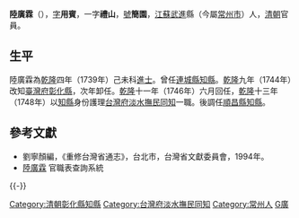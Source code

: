 '''陸廣霖'''（{{bd|？||？||}}），[[表字|字]]'''用賓'''，一字'''禮山'''，[[號|號]]'''簡園'''，[[江蘇|江蘇]][[武進|武進]]縣（今屬[[常州市|常州市]]）人，[[清朝|清朝]]官員。

== 生平 ==
陸廣霖為[[乾隆|乾隆]]四年（1739年）己未科[[進士|進士]]。曾任[[連城縣|連城縣]][[知縣|知縣]]。[[乾隆|乾隆]]九年（1744年）改知[[臺灣府|臺灣府]][[彰化縣|彰化縣]]，次年卸任。[[乾隆|乾隆]]十一年（1746年）六月回任，[[乾隆|乾隆]]十三年（1748年）以[[知縣|知縣]]身份護理[[台灣府淡水撫民同知|台灣府淡水撫民同知]]一職。後調任[[順昌縣|順昌縣]][[知縣|知縣]]。

==參考文獻==
*劉寧顏編，《重修台灣省通志》，台北市，台灣省文獻委員會，1994年。
*[http://140.112.30.227/career_tb/Find_person.php?person_name=%E9%99%B8%E5%BB%A3%E9%9C%96&submit=%E9%80%81%E5%87%BA 陸廣霖]{{dead link|date=2018年5月 |bot=InternetArchiveBot |fix-attempted=yes }} 官職表查詢系統

{{-}}
{{start box}}
{{s-off}}
{{Succession box|[[費應豫|費應豫]]|[[曾曰瑛|曾曰瑛]]|[[台灣府|台灣府]][[彰化縣|彰化縣]][[知縣|知縣]]|<small>乾隆九年（1744年）上任</small>}}
{{Succession box|[[曾曰瑛|曾曰瑛]]|[[蘇渭生|蘇渭生]]|[[台灣府|台灣府]][[彰化縣|彰化縣]][[知縣|知縣]]|<small>乾隆十一年（1746年）上任</small>}}
{{Succession box|[[曾曰瑛|曾曰瑛]]|[[陳玉友|陳玉友]]|[[台灣府淡水撫民同知|台灣府淡水撫民同知]]|<small>乾隆十三年（1748年）護理</small>}}
{{end box}}

{{乾隆四年己未科殿試金榜}}
{{DEFAULTSORT:Lu陸}}
[[Category:清朝彰化縣知縣|Category:清朝彰化縣知縣]]
[[Category:台灣府淡水撫民同知|Category:台灣府淡水撫民同知]]
[[Category:常州人|Category:常州人]]
[[Category:陸姓|G廣]]